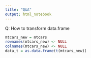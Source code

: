```yaml
---
title: "Q&A"
output: html_notebook
---
```



Q: How to transform data.frame
```r
mtcars_new = mtcars
rownames(mtcars_new) <- NULL
colnames(mtcars_new) <- NULL
data_t = as.data.frame(t(mtcars_new))
```



